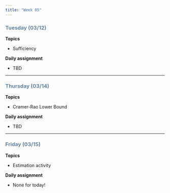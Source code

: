 ```yaml
---
title: "Week 05"
---
```


::: {style="color: #6284a2"}
### Tuesday (03/12)
:::

**Topics**

-   Sufficiency

**Daily assignment**

-   TBD

------------------------------------------------------------------------

::: {style="color: #6284a2"}
### Thursday (03/14)
:::

**Topics**

-   Cramer-Rao Lower Bound

**Daily assignment**

-   TBD

------------------------------------------------------------------------

::: {style="color: #6284a2"}
### Friday (03/15)
:::

**Topics**

-   Estimation activity

**Daily assignment**

-   None for today!
